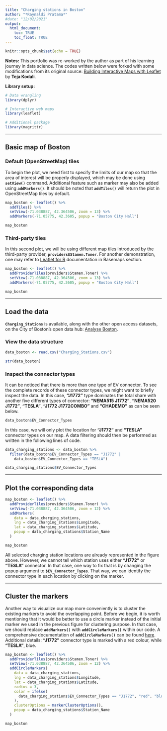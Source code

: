 ```yaml
---
title: "Charging stations in Boston"
author: "*Raynaldi Pratama*"
#date: "12/02/2021"
output: 
  html_document: 
    toc: TRUE
    toc_float: TRUE
---
```


```r
knitr::opts_chunk$set(echo = TRUE)
```

**Notes:** This portfolio was re-worked by the author as part of his learning journey in data science. The codes written below were forked with some modifications from its original source: [Building Interactive Maps with Leaflet](https://www.r-bloggers.com/2015/11/building-interactive-maps-with-leaflet/) by **Teja Kodali**.

**Library setup:**

```r
# Data wrangling
library(dplyr)

# Interactive web maps
library(leaflet)

# Additional package
library(magrittr)
```

***

## Basic map of Boston

### Default (OpenStreetMap) tiles

To begin the plot, we need first to specify the limits of our map so that the area of interest will be properly displayed, which may be done using **`setView()`** command. Additional feature such as marker may also be added using **`addMarkers()`**. It should be noted that **`addTiles()`** will return the plot in OpenStreetMap tiles by default.

```r
map_boston <- leaflet() %>%
  addTiles() %>%
  setView(-71.038887, 42.364506, zoom = 13) %>%
  addMarkers(-71.05775, 42.3605, popup = "Boston City Hall")

map_boston
```

### Third-party tiles

In this second plot, we will be using different map tiles introduced by the third-party provider, **`providers$Stamen.Toner`**. For another demonstration, one may refer to [Leaflet for R](https://rstudio.github.io/leaflet/basemaps.html) documentation in Basemaps section.

```r
map_boston <- leaflet() %>%
  addProviderTiles(providers$Stamen.Toner) %>%
  setView(-71.038887, 42.364506, zoom = 13) %>%
  addMarkers(-71.05775, 42.3605, popup = "Boston City Hall")

map_boston
```

***

## Load the data

**`Charging_Stations`** is available, along with the other open access datasets, on the City of Boston's open data hub: [Analyse Boston](https://data.boston.gov/).  

### View the data structure

```r
data_boston <- read.csv("Charging_Stations.csv")

str(data_boston)
```

### Inspect the connector types

It can be noticed that there is more than one type of EV connector. To see the complete records of these connector types, we might want to briefly inspect the data. In this case, **"J1772"** type dominates the total share with another five different types of connector: **"NEMA515 J1772"**, **"NEMA520 J1772"**, **"TESLA"**, **"J1772 J1772COMBO"** and **"CHADEMO"** as can be seen below.

```r
data_boston$EV_Connector_Types
```

In this case, we will only plot the location for **"J1772"** and **"TESLA"** connector types on our map. A data filtering should then be performed as written in the following lines of code.

```r
data_charging_stations <- data_boston %>%
  filter(data_boston$EV_Connector_Types == "J1772" |
    data_boston$EV_Connector_Types == "TESLA")

data_charging_stations$EV_Connector_Types
```

***

## Plot the corresponding data

```r
map_boston <- leaflet() %>%
  addProviderTiles(providers$Stamen.Toner) %>%
  setView(-71.038887, 42.364506, zoom = 12) %>%
  addMarkers(
    data = data_charging_stations,
    lng = data_charging_stations$Longitude,
    lat = data_charging_stations$Latitude,
    popup = data_charging_stations$Station_Name
  )

map_boston
```

All selected charging station locations are already represented in the figure above. However, we cannot tell which station uses either **"J1772"** or **"TESLA"** connector. In that case, one way to fix that is by changing the popup argument to **`$EV_Connector_Types`**. That way, we can identify the connector type in each location by clicking on the marker.

***

## Cluster the markers

Another way to visualize our map more conveniently is to cluster the existing markers to avoid the overlapping point. Before we begin, it is worth mentioning that it would be better to use a circle marker instead of the initial marker we used in the previous figure for clustering purpose. In that case, we should replace **`addMarkers()`** with **`addCircleMarkers()`** within our code. A comprehensive documentation of **`addCircleMarkers()`** can be found [here](https://rstudio.github.io/leaflet/markers.html). Additional details: **"J1772"** connector type is marked with a red colour, while **"TESLA"**, blue.

```r
map_boston <- leaflet() %>%
  addProviderTiles(providers$Stamen.Toner) %>%
  setView(-71.038887, 42.364506, zoom = 12) %>%
  addCircleMarkers(
    data = data_charging_stations,
    lng = data_charging_stations$Longitude,
    lat = data_charging_stations$Latitude,
    radius = 3,
    color = ifelse(
      data_charging_stations$EV_Connector_Types == "J1772", "red", "blue"
    ),
    clusterOptions = markerClusterOptions(),
    popup = data_charging_stations$Station_Name
  )

map_boston
```
